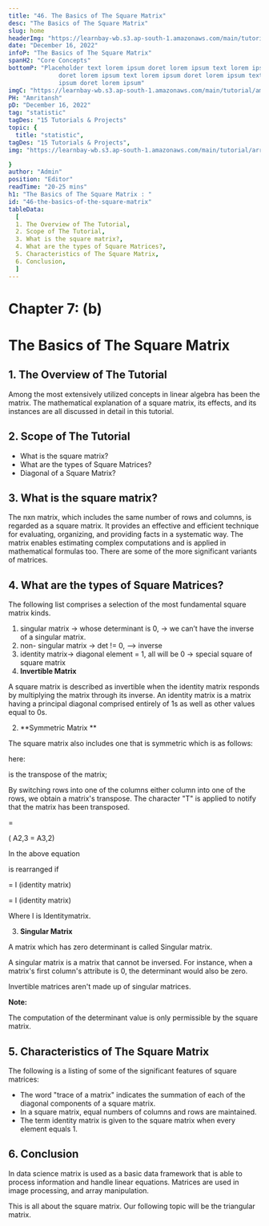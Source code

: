 ```yaml
---
title: "46. The Basics of The Square Matrix"
desc: "The Basics of The Square Matrix"
slug: home
headerImg: "https://learnbay-wb.s3.ap-south-1.amazonaws.com/main/tutorial/python.png"
date: "December 16, 2022"
infoP: "The Basics of The Square Matrix"
spanH2: "Core Concepts"
bottomP: "Placeholder text lorem ipsum doret lorem ipsum text lorem ipsum
              doret lorem ipsum text lorem ipsum doret lorem ipsum text lorem
              ipsum doret lorem ipsum"
imgC: "https://learnbay-wb.s3.ap-south-1.amazonaws.com/main/tutorial/amritansh.png"
PH: "Amritansh"
pD: "December 16, 2022"
tag: "statistic"
tagDes: "15 Tutorials & Projects"
topic: {
  title: "statistic",
tagDes: "15 Tutorials & Projects",
img: "https://learnbay-wb.s3.ap-south-1.amazonaws.com/main/tutorial/arrow.png"

}
author: "Admin"
position: "Editor"
readTime: "20-25 mins"
h1: "The Basics of The Square Matrix : "
id: "46-the-basics-of-the-square-matrix"
tableData:
  [
  1. The Overview of The Tutorial, 
  2. Scope of The Tutorial,  
  3. What is the square matrix?,  
  4. What are the types of Square Matrices?, 
  5. Characteristics of The Square Matrix, 
  6. Conclusion,
  ]
---
```


# **Chapter 7: (b)**


# **The Basics of The Square Matrix**


## 1. The Overview of The Tutorial

Among the most extensively utilized concepts in linear algebra has been the matrix. The mathematical explanation of a square matrix, its effects, and its instances are all discussed in detail in this tutorial.


## 2. Scope of The Tutorial



* What is the square matrix?
* What are the types of Square Matrices?
* Diagonal of a Square Matrix? 


## 3. What is the square matrix?

The nxn matrix, which includes the same number of rows and columns, is regarded as a square matrix. It provides an effective and efficient technique for evaluating, organizing, and providing facts in a systematic way. The matrix enables estimating complex computations and is applied in mathematical formulas too. There are some of the more significant variants of matrices.


## 4. What are the types of Square Matrices?

The following list comprises a selection of the most fundamental square matrix kinds.



1. singular matrix → whose determinant is 0, → we can’t have the inverse of a singular matrix.
2. non- singular matrix → det != 0, —> inverse
3. identity matrix→ diagonal element = 1, all will be 0 → special square of square matrix
1. **Invertible Matrix**

A square matrix is described as invertible when the identity matrix responds by multiplying the matrix through its inverse. An identity matrix is a matrix having a principal diagonal comprised entirely of 1s as well as other values equal to 0s.



2. **Symmetric Matrix **

The square matrix also includes one that is symmetric which is as follows:

here: 

 is the transpose of the matrix; 

By switching rows into one of the columns either column into one of the rows, we obtain a matrix's transpose. The character "T" is applied to notify that the matrix has been transposed.

= 

 ( A2,3 = A3,2)

In the above equation 

is rearranged if 

= I  (identity matrix)  

= I (identity matrix) 

Where I is Identitymatrix.



3. **Singular Matrix**

A matrix which has zero determinant is called Singular matrix. 

A singular matrix is a matrix that cannot be inversed. For instance, when a matrix's first column's attribute is 0, the determinant would also be zero.

Invertible matrices aren't made up of singular matrices. 


**Note:**

The computation of the determinant value is only permissible by the square matrix.


## 5. Characteristics of The Square Matrix

The following is a listing of some of the significant features of square matrices:



* The word "trace of a matrix" indicates the summation of each of the diagonal components of a square matrix.
* In a square matrix, equal numbers of columns and rows are maintained.
* The term identity matrix is given to the square matrix when every element equals 1.


## 6. Conclusion

In data science matrix is used as a basic data framework that is able to process information and handle linear equations. Matrices are used in image processing, and array manipulation.

This is all about the square matrix. Our following topic will be the triangular matrix.






